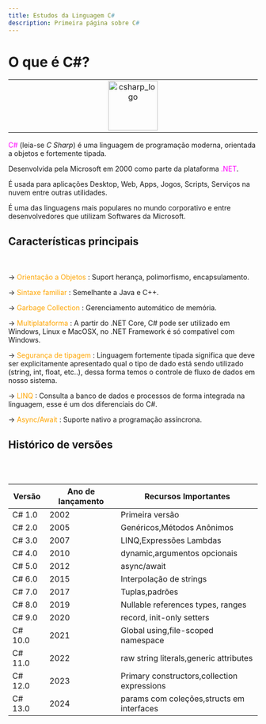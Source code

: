 ```yaml
---
title: Estudos da Linguagem C#
description: Primeira página sobre C#
---
```


# O que é C#?

<table align="center"><tr><td align="center" width="9999">
    <img src="https://github.com/F4NT0/fantodocs/blob/main/public/csharp/csharp_devkit.png?raw=true" alt="csharp_logo" width="100" /> 
</td></tr></table>


<span style="color: magenta">C#</span> (leia-se _C Sharp_) é uma linguagem de programação moderna, orientada a objetos e fortemente tipada. 

Desenvolvida pela Microsoft em 2000 como parte da plataforma <span style="color: magenta">.NET</span>.

É usada para aplicações Desktop, Web, Apps, Jogos, Scripts, Serviços na nuvem entre outras utilidades.

É uma das linguagens mais populares no mundo corporativo e entre desenvolvedores que utilizam Softwares da Microsoft.


<LinkCard
  title="Documentação da Linguagem C#"
  href="https://learn.microsoft.com/pt-br/dotnet/csharp/"
  description="Site oficial da Microsoft com a documentação do C#"
/>


## Características principais

<br></br>
&#8594; <span style="color: orange">Orientação a Objetos</span> : Suport herança, polimorfismo, encapsulamento.

&#8594; <span style="color: orange">Sintaxe familiar</span> : Semelhante a Java e C++. 

&#8594; <span style="color: orange">Garbage Collection</span> : Gerenciamento automático de memória.

&#8594; <span style="color: orange">Multiplataforma</span> : A partir do .NET Core, C# pode ser utilizado em Windows, Linux e MacOSX, no .NET Framework é só compativel com Windows.

&#8594; <span style="color: orange">Segurança de tipagem</span> : Linguagem fortemente tipada significa que deve ser explicitamente apresentado qual o tipo de dado está sendo utilizado (string, int, float, etc..), dessa forma temos o controle de fluxo de dados em nosso sistema.

&#8594; <span style="color: orange">LINQ</span> : Consulta a banco de dados e processos de forma integrada na linguagem, esse é um dos diferenciais do C#.

&#8594; <span style="color: orange">Async/Await</span> : Suporte nativo a programação assíncrona.

## Histórico de versões

<br></br>

|Versão|Ano de lançamento|Recursos Importantes|
|---|---|---|
|C# 1.0|2002|Primeira versão|
|C# 2.0|2005|Genéricos,Métodos Anônimos|
|C# 3.0|2007|LINQ,Expressões Lambdas|
|C# 4.0|2010|dynamic,argumentos opcionais|
|C# 5.0|2012|async/await|
|C# 6.0|2015|Interpolação de strings|
|C# 7.0|2017|Tuplas,padrões|
|C# 8.0|2019|Nullable references types, ranges|
|C# 9.0|2020|record, init-only setters|
|C# 10.0|2021|Global using,file-scoped namespace|
|C# 11.0|2022|raw string literals,generic attributes|
|C# 12.0|2023|Primary constructors,collection expressions|
|C# 13.0|2024|params com coleções,structs em interfaces|




